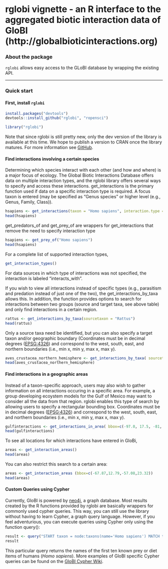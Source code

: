 <!--
%\VignetteEngine{knitr::knitr}
%\VignetteIndexEntry{rglobi vignette}
-->

rglobi vignette - an R interface to the aggregated biotic interaction data of GloBI (http://globalbioticinteractions.org)
======

### About the package

`rglobi` allows easy access to the GLoBI database by wrapping the existing API.  

********************

### Quick start

#### First, install `rglobi`


```r
install.packages("devtools")
devtools::install_github("rglobi", "ropensci")
```

```r
library("rglobi")
```

Note that since rglobi is still pretty new, only the dev version of the library is available at this time. We hope to publish a version to CRAN once the library matures. For more information see [GitHub](https://github.com/ropensci/rglobi).

#### Find interactions involving a certain species

Determining which species interact with each other (and how and where) is a major focus of ecology.  The Global Biotic Interactions Database offers data on multiple interaction types, and the rglobi library offers several ways to specify and access these interactions.  get_interactions is the primary function used if data on a specific interaction type is required.  A focus taxon is entered (may be specified as "Genus species" or higher level (e.g., Genus, Family, Class)).

```r
hsapiens <- get_interactions(taxon = "Homo sapiens", interaction.type = "preysOn")
head(hsapiens)
```

get_predators_of and get_prey_of are wrappers for get_interactions that remove the need to specify interaction type


```r
hsapiens <- get_prey_of("Homo sapiens")
head(hsapiens)
```

For a complete list of supported interaction types, 

```r
get_interaction_types()
```

For data sources in which type of interactions was not specified, the interaction is labeled "interacts_with".

If you wish to view all interactions instead of specific types (e.g., parasitism and predation instead of just one of the two), the get_interactions_by_taxa allows this. In addition, the function provides options to search for interactions between two groups (source and target taxa, see above table) and only find interactions in a certain region.

```r
rattus <- get_interactions_by_taxa(sourcetaxon = "Rattus")
head(rattus)
```

Only a source taxa need be identified, but you can also specify a target taxon and/or geographic boundary (Coordinates must be in decimal degrees ([EPSG:4326](http://spatialreference.org/ref/epsg/wgs-84/)) and correspond to the west, south, east, and northern boundaries (i.e., min x, min y, max x, max y).  

```r
aves_crustacea_northern_hemisphere <- get_interactions_by_taxa( sourcetaxon = "Aves", targettaxon = "Crustacea", bbox=c(-180, 0, 180, 90 ))
head(aves_crustacea_northern_hemisphere)
```

#### Find interactions in a geographic areas

Instead of a taxon-specific approach, users may also wish to gather information on all interactions occuring in a specific area.  For example, a group developing ecoystem models for the Gulf of Mexico may want to consider all the data from that region.  rglobi enables this type of search by allowing users to specify a rectangular bounding box. Coordinates must be in decimal degrees ([EPSG:4326](http://spatialreference.org/ref/epsg/wgs-84/)) and correspond to the west, south, east, and northern boundaries (i.e., min x, min y, max x, max y).  

```r
gulfinteractions <- get_interactions_in_area( bbox=c(-97.0, 17.5, -81, 31))
head(gulfinteractions)
```

To see all locations for which interactions have entered in GloBi, 

```r
areas <- get_interaction_areas()
head(areas)
```
You can also restrict this search to a certain area:

```r
areas <- get_interaction_areas (bbox=c(-67.87,12.79,-57.08,23.32))
head(areas)
```

#### Custom Queries using Cypher

Currently, GloBI is powered by [neo4j](http://neo4j.org), a graph database. Most results created by the R functions provided by rglobi are basically wrappers for commonly used cypher queries. This way, you can still use the library without having to learn Cypher, a graph query language. However, if you feel adventurious, you can execute queries using Cypher only using the function query():

```r
result <- query("START taxon = node:taxons(name='Homo sapiens') MATCH taxon<-[:CLASSIFIED_AS]-predator-[:ATE|PREYS_ON]->prey-[:CLASSIFIED_AS]->preyTaxon RETURN distinct(preyTaxon.name) as `prey.taxon.name` LIMIT 10")
result
```

This particular query returns the names of the first ten known prey or diet items of humans (_Homo sapiens_). More examples of GloBI specific Cypher queries can be found on the [GloBI Cypher Wiki](https://github.com/jhpoelen/eol-globi-data/wiki/cypher). 
